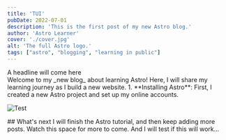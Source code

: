 ```yaml
---
title: 'TUI'
pubDate: 2022-07-01
description: 'This is the first post of my new Astro blog.'
author: 'Astro Learner'
cover: './cover.jpg'
alt: 'The full Astro logo.'
tags: ["astro", "blogging", "learning in public"]
---
```



<Paragraph>
<div slot="left">A headline will come here</ div>
<div slot="right">
Welcome to my _new blog_ about learning Astro! Here, I will share my learning journey as I build a new website.
1. **Installing Astro**: First, I created a new Astro project and set up my online accounts.
</div>
</Paragraph>

![Test](./inline.jpg)


<Paragraph>
## What's next
I will finish the Astro tutorial, and then keep adding more posts. Watch this space for more to come.  
And I will test if this will work...
</Paragraph>